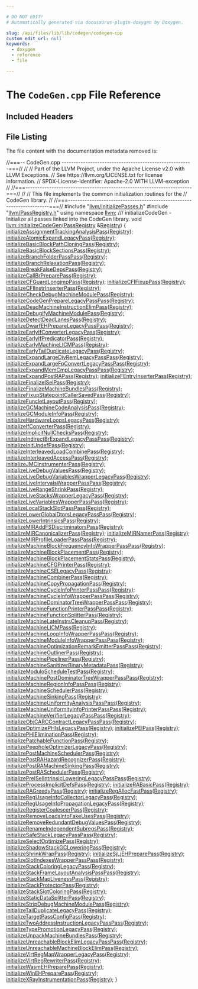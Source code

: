 ```yaml
---

# DO NOT EDIT!
# Automatically generated via docusaurus-plugin-doxygen by Doxygen.

slug: /api/files/lib/lib/codegen/codegen-cpp
custom_edit_url: null
keywords:
  - doxygen
  - reference
  - file

---
```





# The `CodeGen.cpp` File Reference

<DoxygenPage pluginConfig={pluginConfig}>



## Included Headers

<IncludesList>
<IncludesListItem
  filePath="llvm/InitializePasses.h"
  permalink="/docs/api/files/include/include/llvm/initializepasses-h"
  isLocal="true" />
<IncludesListItem
  filePath="llvm/PassRegistry.h"
  permalink="/docs/api/files/include/include/llvm/passregistry-h"
  isLocal="true" />
</IncludesList>


## File Listing

The file content with the documentation metadata removed is:

<ProgramListing>

<Link id="l00001" /><CodeLine lineNumber="1"><Highlight kind="comment">//===-- CodeGen.cpp -------------------------------------------------------===//</Highlight><Highlight kind="normal"></Highlight></CodeLine>
<Link id="l00002" /><CodeLine lineNumber="2"><Highlight kind="normal"></Highlight><Highlight kind="comment">//</Highlight><Highlight kind="normal"></Highlight></CodeLine>
<Link id="l00003" /><CodeLine lineNumber="3"><Highlight kind="normal"></Highlight><Highlight kind="comment">// Part of the LLVM Project, under the Apache License v2.0 with LLVM Exceptions.</Highlight><Highlight kind="normal"></Highlight></CodeLine>
<Link id="l00004" /><CodeLine lineNumber="4"><Highlight kind="normal"></Highlight><Highlight kind="comment">// See https://llvm.org/LICENSE.txt for license information.</Highlight><Highlight kind="normal"></Highlight></CodeLine>
<Link id="l00005" /><CodeLine lineNumber="5"><Highlight kind="normal"></Highlight><Highlight kind="comment">// SPDX-License-Identifier: Apache-2.0 WITH LLVM-exception</Highlight><Highlight kind="normal"></Highlight></CodeLine>
<Link id="l00006" /><CodeLine lineNumber="6"><Highlight kind="normal"></Highlight><Highlight kind="comment">//</Highlight><Highlight kind="normal"></Highlight></CodeLine>
<Link id="l00007" /><CodeLine lineNumber="7"><Highlight kind="normal"></Highlight><Highlight kind="comment">//===----------------------------------------------------------------------===//</Highlight><Highlight kind="normal"></Highlight></CodeLine>
<Link id="l00008" /><CodeLine lineNumber="8"><Highlight kind="normal"></Highlight><Highlight kind="comment">//</Highlight><Highlight kind="normal"></Highlight></CodeLine>
<Link id="l00009" /><CodeLine lineNumber="9"><Highlight kind="normal"></Highlight><Highlight kind="comment">// This file implements the common initialization routines for the</Highlight><Highlight kind="normal"></Highlight></CodeLine>
<Link id="l00010" /><CodeLine lineNumber="10"><Highlight kind="normal"></Highlight><Highlight kind="comment">// CodeGen library.</Highlight><Highlight kind="normal"></Highlight></CodeLine>
<Link id="l00011" /><CodeLine lineNumber="11"><Highlight kind="normal"></Highlight><Highlight kind="comment">//</Highlight><Highlight kind="normal"></Highlight></CodeLine>
<Link id="l00012" /><CodeLine lineNumber="12"><Highlight kind="normal"></Highlight><Highlight kind="comment">//===----------------------------------------------------------------------===//</Highlight><Highlight kind="normal"></Highlight></CodeLine>
<Link id="l00013" /><CodeLine lineNumber="13"><Highlight kind="normal"></Highlight></CodeLine>
<Link id="l00014" /><CodeLine lineNumber="14"><Highlight kind="normal"></Highlight><Highlight kind="preprocessor">#include &quot;<a href="/docs/api/files/include/include/llvm/initializepasses-h">llvm/InitializePasses.h</a>&quot;</Highlight><Highlight kind="normal"></Highlight></CodeLine>
<Link id="l00015" /><CodeLine lineNumber="15"><Highlight kind="normal"></Highlight><Highlight kind="preprocessor">#include &quot;<a href="/docs/api/files/include/include/llvm/passregistry-h">llvm/PassRegistry.h</a>&quot;</Highlight><Highlight kind="normal"></Highlight></CodeLine>
<Link id="l00016" /><CodeLine lineNumber="16"><Highlight kind="normal"></Highlight></CodeLine>
<Link id="l00017" /><CodeLine lineNumber="17"><Highlight kind="normal"></Highlight><Highlight kind="keyword">using namespace </Highlight><Highlight kind="normal"><a href="/docs/api/namespaces/llvm">llvm</a>;</Highlight></CodeLine>
<Link id="l00018" /><CodeLine lineNumber="18"><Highlight kind="normal"></Highlight><Highlight kind="comment"></Highlight></CodeLine>
<Link id="l00019" /><CodeLine lineNumber="19"><Highlight kind="comment">/// initializeCodeGen - Initialize all passes linked into the CodeGen library.</Highlight><Highlight kind="normal"></Highlight></CodeLine>
<Link id="l00020" /><CodeLine lineNumber="20" lineLink="/docs/api/namespaces/llvm/#afa38421bedfe24ea0f70dc9b25d1531a"><Highlight kind="normal"></Highlight><Highlight kind="keywordtype">void</Highlight><Highlight kind="normal"> <a href="/docs/api/namespaces/llvm/#afa38421bedfe24ea0f70dc9b25d1531a">llvm::initializeCodeGen</a>(<a href="/docs/api/classes/llvm/passregistry">PassRegistry</a> &amp;<a href="/docs/api/classes/llvm/registry">Registry</a>) &#123;</Highlight></CodeLine>
<Link id="l00021" /><CodeLine lineNumber="21"><Highlight kind="normal">  <a href="/docs/api/namespaces/llvm/#af1f12f8e3f4c9b3379094dd6112c8895">initializeAssignmentTrackingAnalysisPass</a>(<a href="/docs/api/classes/llvm/registry">Registry</a>);</Highlight></CodeLine>
<Link id="l00022" /><CodeLine lineNumber="22"><Highlight kind="normal">  <a href="/docs/api/namespaces/llvm/#a027daf5cac5cbec4b0dde8a362f073be">initializeAtomicExpandLegacyPass</a>(<a href="/docs/api/classes/llvm/registry">Registry</a>);</Highlight></CodeLine>
<Link id="l00023" /><CodeLine lineNumber="23"><Highlight kind="normal">  <a href="/docs/api/namespaces/llvm/#accbb1fdb35653cc925289034a39a8971">initializeBasicBlockPathCloningPass</a>(<a href="/docs/api/classes/llvm/registry">Registry</a>);</Highlight></CodeLine>
<Link id="l00024" /><CodeLine lineNumber="24"><Highlight kind="normal">  <a href="/docs/api/namespaces/llvm/#aa0d2314a668f0ec788a393f088eb479d">initializeBasicBlockSectionsPass</a>(<a href="/docs/api/classes/llvm/registry">Registry</a>);</Highlight></CodeLine>
<Link id="l00025" /><CodeLine lineNumber="25"><Highlight kind="normal">  <a href="/docs/api/namespaces/llvm/#ae730a1e27e4b064b6bd6917974567098">initializeBranchFolderPassPass</a>(<a href="/docs/api/classes/llvm/registry">Registry</a>);</Highlight></CodeLine>
<Link id="l00026" /><CodeLine lineNumber="26"><Highlight kind="normal">  <a href="/docs/api/namespaces/llvm/#afe156812e72150c70861c3cfca6f8388">initializeBranchRelaxationPass</a>(<a href="/docs/api/classes/llvm/registry">Registry</a>);</Highlight></CodeLine>
<Link id="l00027" /><CodeLine lineNumber="27"><Highlight kind="normal">  <a href="/docs/api/namespaces/llvm/#aa2d618e627ab713af6b8340bf29dc1c9">initializeBreakFalseDepsPass</a>(<a href="/docs/api/classes/llvm/registry">Registry</a>);</Highlight></CodeLine>
<Link id="l00028" /><CodeLine lineNumber="28"><Highlight kind="normal">  <a href="/docs/api/namespaces/llvm/#aa122d3b5afd903de779c9e6ce18d1c82">initializeCallBrPreparePass</a>(<a href="/docs/api/classes/llvm/registry">Registry</a>);</Highlight></CodeLine>
<Link id="l00029" /><CodeLine lineNumber="29"><Highlight kind="normal">  <a href="/docs/api/namespaces/llvm/#a447db7083d2daacc1ca07d52e0f2e7f8">initializeCFGuardLongjmpPass</a>(<a href="/docs/api/classes/llvm/registry">Registry</a>);</Highlight></CodeLine>
<Link id="l00030" /><CodeLine lineNumber="30"><Highlight kind="normal">  <a href="/docs/api/namespaces/llvm/#a7bda1abc141f68dfdbc39f44ec70a7a9">initializeCFIFixupPass</a>(<a href="/docs/api/classes/llvm/registry">Registry</a>);</Highlight></CodeLine>
<Link id="l00031" /><CodeLine lineNumber="31"><Highlight kind="normal">  <a href="/docs/api/namespaces/llvm/#ae64f6a0f5bc534cc09a2aee41fba1702">initializeCFIInstrInserterPass</a>(<a href="/docs/api/classes/llvm/registry">Registry</a>);</Highlight></CodeLine>
<Link id="l00032" /><CodeLine lineNumber="32"><Highlight kind="normal">  <a href="/docs/api/namespaces/llvm/#a5eb464fa32b6e07d8f42b765a60f707f">initializeCheckDebugMachineModulePass</a>(<a href="/docs/api/classes/llvm/registry">Registry</a>);</Highlight></CodeLine>
<Link id="l00033" /><CodeLine lineNumber="33"><Highlight kind="normal">  <a href="/docs/api/namespaces/llvm/#a49bbe77df41e968c3568041ee2932850">initializeCodeGenPrepareLegacyPassPass</a>(<a href="/docs/api/classes/llvm/registry">Registry</a>);</Highlight></CodeLine>
<Link id="l00034" /><CodeLine lineNumber="34"><Highlight kind="normal">  <a href="/docs/api/namespaces/llvm/#a45a38b762dd7b6efcaf50bd72f0acb70">initializeDeadMachineInstructionElimPass</a>(<a href="/docs/api/classes/llvm/registry">Registry</a>);</Highlight></CodeLine>
<Link id="l00035" /><CodeLine lineNumber="35"><Highlight kind="normal">  <a href="/docs/api/namespaces/llvm/#a27c51e1e3b3a6416e88d70a61ca2dd95">initializeDebugifyMachineModulePass</a>(<a href="/docs/api/classes/llvm/registry">Registry</a>);</Highlight></CodeLine>
<Link id="l00036" /><CodeLine lineNumber="36"><Highlight kind="normal">  <a href="/docs/api/namespaces/llvm/#a49288e4faa1a51cca75f3369ddbce3da">initializeDetectDeadLanesPass</a>(<a href="/docs/api/classes/llvm/registry">Registry</a>);</Highlight></CodeLine>
<Link id="l00037" /><CodeLine lineNumber="37"><Highlight kind="normal">  <a href="/docs/api/namespaces/llvm/#a39b77e60cc3c899e8950fe12e12031b0">initializeDwarfEHPrepareLegacyPassPass</a>(<a href="/docs/api/classes/llvm/registry">Registry</a>);</Highlight></CodeLine>
<Link id="l00038" /><CodeLine lineNumber="38"><Highlight kind="normal">  <a href="/docs/api/namespaces/llvm/#a01a636aad41b1e96ee3c347908f31cf3">initializeEarlyIfConverterLegacyPass</a>(<a href="/docs/api/classes/llvm/registry">Registry</a>);</Highlight></CodeLine>
<Link id="l00039" /><CodeLine lineNumber="39"><Highlight kind="normal">  <a href="/docs/api/namespaces/llvm/#a8d288246474ecccff202ee77599f7a92">initializeEarlyIfPredicatorPass</a>(<a href="/docs/api/classes/llvm/registry">Registry</a>);</Highlight></CodeLine>
<Link id="l00040" /><CodeLine lineNumber="40"><Highlight kind="normal">  <a href="/docs/api/namespaces/llvm/#af570774b2af8a442665070807cde0fc9">initializeEarlyMachineLICMPass</a>(<a href="/docs/api/classes/llvm/registry">Registry</a>);</Highlight></CodeLine>
<Link id="l00041" /><CodeLine lineNumber="41"><Highlight kind="normal">  <a href="/docs/api/namespaces/llvm/#aa8b7cf13fd23b667a4589fc31ae2f859">initializeEarlyTailDuplicateLegacyPass</a>(<a href="/docs/api/classes/llvm/registry">Registry</a>);</Highlight></CodeLine>
<Link id="l00042" /><CodeLine lineNumber="42"><Highlight kind="normal">  <a href="/docs/api/namespaces/llvm/#a0fa747ee2d04959af9a2f57c551bb60a">initializeExpandLargeDivRemLegacyPassPass</a>(<a href="/docs/api/classes/llvm/registry">Registry</a>);</Highlight></CodeLine>
<Link id="l00043" /><CodeLine lineNumber="43"><Highlight kind="normal">  <a href="/docs/api/namespaces/llvm/#a73d1b73d79a62b3d5e19f15f2e416531">initializeExpandLargeFpConvertLegacyPassPass</a>(<a href="/docs/api/classes/llvm/registry">Registry</a>);</Highlight></CodeLine>
<Link id="l00044" /><CodeLine lineNumber="44"><Highlight kind="normal">  <a href="/docs/api/namespaces/llvm/#af06e3d5bd7ab3c6ad9bddbae26bf1d6a">initializeExpandMemCmpLegacyPassPass</a>(<a href="/docs/api/classes/llvm/registry">Registry</a>);</Highlight></CodeLine>
<Link id="l00045" /><CodeLine lineNumber="45"><Highlight kind="normal">  <a href="/docs/api/namespaces/llvm/#a3d1ff4cfc0855c93c40dae7186cc4822">initializeExpandPostRAPass</a>(<a href="/docs/api/classes/llvm/registry">Registry</a>);</Highlight></CodeLine>
<Link id="l00046" /><CodeLine lineNumber="46"><Highlight kind="normal">  <a href="/docs/api/namespaces/llvm/#ac1724a5e2dfe1113a1ff9c5aa11e73e8">initializeFEntryInserterPass</a>(<a href="/docs/api/classes/llvm/registry">Registry</a>);</Highlight></CodeLine>
<Link id="l00047" /><CodeLine lineNumber="47"><Highlight kind="normal">  <a href="/docs/api/namespaces/llvm/#a4f9a227ee4385030aabae20b7a1b3e21">initializeFinalizeISelPass</a>(<a href="/docs/api/classes/llvm/registry">Registry</a>);</Highlight></CodeLine>
<Link id="l00048" /><CodeLine lineNumber="48"><Highlight kind="normal">  <a href="/docs/api/namespaces/llvm/#a4fb7e648c3032ea6e782a07a1b6b8ebb">initializeFinalizeMachineBundlesPass</a>(<a href="/docs/api/classes/llvm/registry">Registry</a>);</Highlight></CodeLine>
<Link id="l00049" /><CodeLine lineNumber="49"><Highlight kind="normal">  <a href="/docs/api/namespaces/llvm/#a64ce7475d611ac202ed90f68f797fe6a">initializeFixupStatepointCallerSavedPass</a>(<a href="/docs/api/classes/llvm/registry">Registry</a>);</Highlight></CodeLine>
<Link id="l00050" /><CodeLine lineNumber="50"><Highlight kind="normal">  <a href="/docs/api/namespaces/llvm/#aaf6daa099be2e30ab9c21bf4f2cae772">initializeFuncletLayoutPass</a>(<a href="/docs/api/classes/llvm/registry">Registry</a>);</Highlight></CodeLine>
<Link id="l00051" /><CodeLine lineNumber="51"><Highlight kind="normal">  <a href="/docs/api/namespaces/llvm/#a9017429e072d517fa36b97032bc0f2e4">initializeGCMachineCodeAnalysisPass</a>(<a href="/docs/api/classes/llvm/registry">Registry</a>);</Highlight></CodeLine>
<Link id="l00052" /><CodeLine lineNumber="52"><Highlight kind="normal">  <a href="/docs/api/namespaces/llvm/#a7c3c64daeddcc57785e85d30f13b1e55">initializeGCModuleInfoPass</a>(<a href="/docs/api/classes/llvm/registry">Registry</a>);</Highlight></CodeLine>
<Link id="l00053" /><CodeLine lineNumber="53"><Highlight kind="normal">  <a href="/docs/api/namespaces/llvm/#a682a047d4da7090602b597165716690f">initializeHardwareLoopsLegacyPass</a>(<a href="/docs/api/classes/llvm/registry">Registry</a>);</Highlight></CodeLine>
<Link id="l00054" /><CodeLine lineNumber="54"><Highlight kind="normal">  <a href="/docs/api/namespaces/llvm/#a26c4d47f02e65dcf05f2018373f310d3">initializeIfConverterPass</a>(<a href="/docs/api/classes/llvm/registry">Registry</a>);</Highlight></CodeLine>
<Link id="l00055" /><CodeLine lineNumber="55"><Highlight kind="normal">  <a href="/docs/api/namespaces/llvm/#ae4fed34333ce5d5538f60a55cfdcc328">initializeImplicitNullChecksPass</a>(<a href="/docs/api/classes/llvm/registry">Registry</a>);</Highlight></CodeLine>
<Link id="l00056" /><CodeLine lineNumber="56"><Highlight kind="normal">  <a href="/docs/api/namespaces/llvm/#aea935c15c89a76cdce23833abdcfc821">initializeIndirectBrExpandLegacyPassPass</a>(<a href="/docs/api/classes/llvm/registry">Registry</a>);</Highlight></CodeLine>
<Link id="l00057" /><CodeLine lineNumber="57"><Highlight kind="normal">  <a href="/docs/api/namespaces/llvm/#a8f33519e37caa31d0fb1c7ce5f8c56f2">initializeInitUndefPass</a>(<a href="/docs/api/classes/llvm/registry">Registry</a>);</Highlight></CodeLine>
<Link id="l00058" /><CodeLine lineNumber="58"><Highlight kind="normal">  <a href="/docs/api/namespaces/llvm/#a3fff25e9687fe9cd5ff89901db7951e3">initializeInterleavedLoadCombinePass</a>(<a href="/docs/api/classes/llvm/registry">Registry</a>);</Highlight></CodeLine>
<Link id="l00059" /><CodeLine lineNumber="59"><Highlight kind="normal">  <a href="/docs/api/namespaces/llvm/#a0bdd528bb0e31d800977f5e553ea848e">initializeInterleavedAccessPass</a>(<a href="/docs/api/classes/llvm/registry">Registry</a>);</Highlight></CodeLine>
<Link id="l00060" /><CodeLine lineNumber="60"><Highlight kind="normal">  <a href="/docs/api/namespaces/llvm/#a3857c41124c8fcd07905327ecd6f3d2b">initializeJMCInstrumenterPass</a>(<a href="/docs/api/classes/llvm/registry">Registry</a>);</Highlight></CodeLine>
<Link id="l00061" /><CodeLine lineNumber="61"><Highlight kind="normal">  <a href="/docs/api/namespaces/llvm/#a1e582005bcd47f600511e908d6c49fb0">initializeLiveDebugValuesPass</a>(<a href="/docs/api/classes/llvm/registry">Registry</a>);</Highlight></CodeLine>
<Link id="l00062" /><CodeLine lineNumber="62"><Highlight kind="normal">  <a href="/docs/api/namespaces/llvm/#ad38393370af3ce7fa1c53eec2509a9a6">initializeLiveDebugVariablesWrapperLegacyPass</a>(<a href="/docs/api/classes/llvm/registry">Registry</a>);</Highlight></CodeLine>
<Link id="l00063" /><CodeLine lineNumber="63"><Highlight kind="normal">  <a href="/docs/api/namespaces/llvm/#aa4486014f19d6f1931a325007967916a">initializeLiveIntervalsWrapperPassPass</a>(<a href="/docs/api/classes/llvm/registry">Registry</a>);</Highlight></CodeLine>
<Link id="l00064" /><CodeLine lineNumber="64"><Highlight kind="normal">  <a href="/docs/api/namespaces/llvm/#a535784bf7d67dbfd315d668854ce6c28">initializeLiveRangeShrinkPass</a>(<a href="/docs/api/classes/llvm/registry">Registry</a>);</Highlight></CodeLine>
<Link id="l00065" /><CodeLine lineNumber="65"><Highlight kind="normal">  <a href="/docs/api/namespaces/llvm/#a63671d49e309d8ce20e57d6e64a55eb5">initializeLiveStacksWrapperLegacyPass</a>(<a href="/docs/api/classes/llvm/registry">Registry</a>);</Highlight></CodeLine>
<Link id="l00066" /><CodeLine lineNumber="66"><Highlight kind="normal">  <a href="/docs/api/namespaces/llvm/#ac6824646045e382ef9e8c01edbe6c6cd">initializeLiveVariablesWrapperPassPass</a>(<a href="/docs/api/classes/llvm/registry">Registry</a>);</Highlight></CodeLine>
<Link id="l00067" /><CodeLine lineNumber="67"><Highlight kind="normal">  <a href="/docs/api/namespaces/llvm/#ae778d4c49b80ef9d6cf77d1bb8793922">initializeLocalStackSlotPassPass</a>(<a href="/docs/api/classes/llvm/registry">Registry</a>);</Highlight></CodeLine>
<Link id="l00068" /><CodeLine lineNumber="68"><Highlight kind="normal">  <a href="/docs/api/namespaces/llvm/#a7950583043c424c49e7b5a97bee319d2">initializeLowerGlobalDtorsLegacyPassPass</a>(<a href="/docs/api/classes/llvm/registry">Registry</a>);</Highlight></CodeLine>
<Link id="l00069" /><CodeLine lineNumber="69"><Highlight kind="normal">  <a href="/docs/api/namespaces/llvm/#ac2e6230f6c50554365ce6f17bde6f542">initializeLowerIntrinsicsPass</a>(<a href="/docs/api/classes/llvm/registry">Registry</a>);</Highlight></CodeLine>
<Link id="l00070" /><CodeLine lineNumber="70"><Highlight kind="normal">  <a href="/docs/api/namespaces/llvm/#aef3a6d8b2c5d0a51cf4171502436192d">initializeMIRAddFSDiscriminatorsPass</a>(<a href="/docs/api/classes/llvm/registry">Registry</a>);</Highlight></CodeLine>
<Link id="l00071" /><CodeLine lineNumber="71"><Highlight kind="normal">  <a href="/docs/api/namespaces/llvm/#aebb803189752314ec60a5af2fb1b7763">initializeMIRCanonicalizerPass</a>(<a href="/docs/api/classes/llvm/registry">Registry</a>);</Highlight></CodeLine>
<Link id="l00072" /><CodeLine lineNumber="72"><Highlight kind="normal">  <a href="/docs/api/namespaces/llvm/#a7ae5e04df74c2ea323f264ec20e38d35">initializeMIRNamerPass</a>(<a href="/docs/api/classes/llvm/registry">Registry</a>);</Highlight></CodeLine>
<Link id="l00073" /><CodeLine lineNumber="73"><Highlight kind="normal">  <a href="/docs/api/namespaces/llvm/#a6e619d5f29240ddcb71236e388f6e00b">initializeMIRProfileLoaderPassPass</a>(<a href="/docs/api/classes/llvm/registry">Registry</a>);</Highlight></CodeLine>
<Link id="l00074" /><CodeLine lineNumber="74"><Highlight kind="normal">  <a href="/docs/api/namespaces/llvm/#a48f3bd4d765452d3c6a4bc424d7efed6">initializeMachineBlockFrequencyInfoWrapperPassPass</a>(<a href="/docs/api/classes/llvm/registry">Registry</a>);</Highlight></CodeLine>
<Link id="l00075" /><CodeLine lineNumber="75"><Highlight kind="normal">  <a href="/docs/api/namespaces/llvm/#af3e08655b0654029c7cf037651c8d7d6">initializeMachineBlockPlacementPass</a>(<a href="/docs/api/classes/llvm/registry">Registry</a>);</Highlight></CodeLine>
<Link id="l00076" /><CodeLine lineNumber="76"><Highlight kind="normal">  <a href="/docs/api/namespaces/llvm/#a44d0c54f06e770c47e8d36af9f09b4af">initializeMachineBlockPlacementStatsPass</a>(<a href="/docs/api/classes/llvm/registry">Registry</a>);</Highlight></CodeLine>
<Link id="l00077" /><CodeLine lineNumber="77"><Highlight kind="normal">  <a href="/docs/api/namespaces/llvm/#a77c7298d2fd64e72d1ce9cd34f041733">initializeMachineCFGPrinterPass</a>(<a href="/docs/api/classes/llvm/registry">Registry</a>);</Highlight></CodeLine>
<Link id="l00078" /><CodeLine lineNumber="78"><Highlight kind="normal">  <a href="/docs/api/namespaces/llvm/#a3094ce14414fbfe470671d05e4b3ee80">initializeMachineCSELegacyPass</a>(<a href="/docs/api/classes/llvm/registry">Registry</a>);</Highlight></CodeLine>
<Link id="l00079" /><CodeLine lineNumber="79"><Highlight kind="normal">  <a href="/docs/api/namespaces/llvm/#ab54aebe123460c9bda40312cd561cc3f">initializeMachineCombinerPass</a>(<a href="/docs/api/classes/llvm/registry">Registry</a>);</Highlight></CodeLine>
<Link id="l00080" /><CodeLine lineNumber="80"><Highlight kind="normal">  <a href="/docs/api/namespaces/llvm/#ae82e2453afbac1bf4133795de92daefa">initializeMachineCopyPropagationPass</a>(<a href="/docs/api/classes/llvm/registry">Registry</a>);</Highlight></CodeLine>
<Link id="l00081" /><CodeLine lineNumber="81"><Highlight kind="normal">  <a href="/docs/api/namespaces/llvm/#ac32be646acc27c1470515722af1ba2ba">initializeMachineCycleInfoPrinterPassPass</a>(<a href="/docs/api/classes/llvm/registry">Registry</a>);</Highlight></CodeLine>
<Link id="l00082" /><CodeLine lineNumber="82"><Highlight kind="normal">  <a href="/docs/api/namespaces/llvm/#a55d89b5ea109e821b4f8cc8a7cfadb81">initializeMachineCycleInfoWrapperPassPass</a>(<a href="/docs/api/classes/llvm/registry">Registry</a>);</Highlight></CodeLine>
<Link id="l00083" /><CodeLine lineNumber="83"><Highlight kind="normal">  <a href="/docs/api/namespaces/llvm/#aa76b82863b9715c64bcb39195e2486f8">initializeMachineDominatorTreeWrapperPassPass</a>(<a href="/docs/api/classes/llvm/registry">Registry</a>);</Highlight></CodeLine>
<Link id="l00084" /><CodeLine lineNumber="84"><Highlight kind="normal">  <a href="/docs/api/namespaces/llvm/#ad73027a1592087c44c8d2ee926dedba7">initializeMachineFunctionPrinterPassPass</a>(<a href="/docs/api/classes/llvm/registry">Registry</a>);</Highlight></CodeLine>
<Link id="l00085" /><CodeLine lineNumber="85"><Highlight kind="normal">  <a href="/docs/api/namespaces/llvm/#a5e98f4db34018ccb71da39f00267bc13">initializeMachineFunctionSplitterPass</a>(<a href="/docs/api/classes/llvm/registry">Registry</a>);</Highlight></CodeLine>
<Link id="l00086" /><CodeLine lineNumber="86"><Highlight kind="normal">  <a href="/docs/api/namespaces/llvm/#abb91c3da1db4596ed99de87793b59f93">initializeMachineLateInstrsCleanupPass</a>(<a href="/docs/api/classes/llvm/registry">Registry</a>);</Highlight></CodeLine>
<Link id="l00087" /><CodeLine lineNumber="87"><Highlight kind="normal">  <a href="/docs/api/namespaces/llvm/#a94452f68adbacd71414af478f55df784">initializeMachineLICMPass</a>(<a href="/docs/api/classes/llvm/registry">Registry</a>);</Highlight></CodeLine>
<Link id="l00088" /><CodeLine lineNumber="88"><Highlight kind="normal">  <a href="/docs/api/namespaces/llvm/#a4aa45cef77707a48b39ae820a2e2c04a">initializeMachineLoopInfoWrapperPassPass</a>(<a href="/docs/api/classes/llvm/registry">Registry</a>);</Highlight></CodeLine>
<Link id="l00089" /><CodeLine lineNumber="89"><Highlight kind="normal">  <a href="/docs/api/namespaces/llvm/#a1b3cbaa6c754c9c731716a6c40b80745">initializeMachineModuleInfoWrapperPassPass</a>(<a href="/docs/api/classes/llvm/registry">Registry</a>);</Highlight></CodeLine>
<Link id="l00090" /><CodeLine lineNumber="90"><Highlight kind="normal">  <a href="/docs/api/namespaces/llvm/#ad861a7542811b328c7b37314089dfa19">initializeMachineOptimizationRemarkEmitterPassPass</a>(<a href="/docs/api/classes/llvm/registry">Registry</a>);</Highlight></CodeLine>
<Link id="l00091" /><CodeLine lineNumber="91"><Highlight kind="normal">  <a href="/docs/api/namespaces/llvm/#a8e112d124be486708eaa596339ad1f69">initializeMachineOutlinerPass</a>(<a href="/docs/api/classes/llvm/registry">Registry</a>);</Highlight></CodeLine>
<Link id="l00092" /><CodeLine lineNumber="92"><Highlight kind="normal">  <a href="/docs/api/namespaces/llvm/#a382cef00e91152ea43b75e095ccd02c6">initializeMachinePipelinerPass</a>(<a href="/docs/api/classes/llvm/registry">Registry</a>);</Highlight></CodeLine>
<Link id="l00093" /><CodeLine lineNumber="93"><Highlight kind="normal">  <a href="/docs/api/namespaces/llvm/#aae746af479caf800c281cd0c2c0a8f2e">initializeMachineSanitizerBinaryMetadataPass</a>(<a href="/docs/api/classes/llvm/registry">Registry</a>);</Highlight></CodeLine>
<Link id="l00094" /><CodeLine lineNumber="94"><Highlight kind="normal">  <a href="/docs/api/namespaces/llvm/#ad0c0dcb70133810a4e9a4f700ee96074">initializeModuloScheduleTestPass</a>(<a href="/docs/api/classes/llvm/registry">Registry</a>);</Highlight></CodeLine>
<Link id="l00095" /><CodeLine lineNumber="95"><Highlight kind="normal">  <a href="/docs/api/namespaces/llvm/#a2e78e50ef3a070f211a29d08d7cdd330">initializeMachinePostDominatorTreeWrapperPassPass</a>(<a href="/docs/api/classes/llvm/registry">Registry</a>);</Highlight></CodeLine>
<Link id="l00096" /><CodeLine lineNumber="96"><Highlight kind="normal">  <a href="/docs/api/namespaces/llvm/#ac7f85dd0e05b4bda4be2a3dc71dfc82a">initializeMachineRegionInfoPassPass</a>(<a href="/docs/api/classes/llvm/registry">Registry</a>);</Highlight></CodeLine>
<Link id="l00097" /><CodeLine lineNumber="97"><Highlight kind="normal">  <a href="/docs/api/namespaces/llvm/#a9b59b13f97bee321b57c23f4c0cb3ac2">initializeMachineSchedulerPass</a>(<a href="/docs/api/classes/llvm/registry">Registry</a>);</Highlight></CodeLine>
<Link id="l00098" /><CodeLine lineNumber="98"><Highlight kind="normal">  <a href="/docs/api/namespaces/llvm/#a910d02b9b941c7232f370a3f7c345621">initializeMachineSinkingPass</a>(<a href="/docs/api/classes/llvm/registry">Registry</a>);</Highlight></CodeLine>
<Link id="l00099" /><CodeLine lineNumber="99"><Highlight kind="normal">  <a href="/docs/api/namespaces/llvm/#aad05cfeab9b09042fbd07c40ef04cabc">initializeMachineUniformityAnalysisPassPass</a>(<a href="/docs/api/classes/llvm/registry">Registry</a>);</Highlight></CodeLine>
<Link id="l00100" /><CodeLine lineNumber="100"><Highlight kind="normal">  <a href="/docs/api/namespaces/llvm/#afec8d7ba7521f79eebf7945c786c469c">initializeMachineUniformityInfoPrinterPassPass</a>(<a href="/docs/api/classes/llvm/registry">Registry</a>);</Highlight></CodeLine>
<Link id="l00101" /><CodeLine lineNumber="101"><Highlight kind="normal">  <a href="/docs/api/namespaces/llvm/#a2a8e235d071464982200400d6ddaac95">initializeMachineVerifierLegacyPassPass</a>(<a href="/docs/api/classes/llvm/registry">Registry</a>);</Highlight></CodeLine>
<Link id="l00102" /><CodeLine lineNumber="102"><Highlight kind="normal">  <a href="/docs/api/namespaces/llvm/#acb025a7c391e6c765303c9f57c55aae8">initializeObjCARCContractLegacyPassPass</a>(<a href="/docs/api/classes/llvm/registry">Registry</a>);</Highlight></CodeLine>
<Link id="l00103" /><CodeLine lineNumber="103"><Highlight kind="normal">  <a href="/docs/api/namespaces/llvm/#a9d84ad5183ab39ce33ce469dfc32664e">initializeOptimizePHIsLegacyPass</a>(<a href="/docs/api/classes/llvm/registry">Registry</a>);</Highlight></CodeLine>
<Link id="l00104" /><CodeLine lineNumber="104"><Highlight kind="normal">  <a href="/docs/api/namespaces/llvm/#aaef0ea1effecfe203f257fa7bdee195f">initializePEIPass</a>(<a href="/docs/api/classes/llvm/registry">Registry</a>);</Highlight></CodeLine>
<Link id="l00105" /><CodeLine lineNumber="105"><Highlight kind="normal">  <a href="/docs/api/namespaces/llvm/#a6a49c4a5240ab737607cbf59e67c91ad">initializePHIEliminationPass</a>(<a href="/docs/api/classes/llvm/registry">Registry</a>);</Highlight></CodeLine>
<Link id="l00106" /><CodeLine lineNumber="106"><Highlight kind="normal">  <a href="/docs/api/namespaces/llvm/#a752e736bed278bc9dd5f0f725d54e8f3">initializePatchableFunctionPass</a>(<a href="/docs/api/classes/llvm/registry">Registry</a>);</Highlight></CodeLine>
<Link id="l00107" /><CodeLine lineNumber="107"><Highlight kind="normal">  <a href="/docs/api/namespaces/llvm/#aa6032da13ff7a141a19e8d667a3e8594">initializePeepholeOptimizerLegacyPass</a>(<a href="/docs/api/classes/llvm/registry">Registry</a>);</Highlight></CodeLine>
<Link id="l00108" /><CodeLine lineNumber="108"><Highlight kind="normal">  <a href="/docs/api/namespaces/llvm/#a4620b31befc2e9df66eeb669568332c6">initializePostMachineSchedulerPass</a>(<a href="/docs/api/classes/llvm/registry">Registry</a>);</Highlight></CodeLine>
<Link id="l00109" /><CodeLine lineNumber="109"><Highlight kind="normal">  <a href="/docs/api/namespaces/llvm/#ace979c26fb60e20dc2a20664b3bdea0b">initializePostRAHazardRecognizerPass</a>(<a href="/docs/api/classes/llvm/registry">Registry</a>);</Highlight></CodeLine>
<Link id="l00110" /><CodeLine lineNumber="110"><Highlight kind="normal">  <a href="/docs/api/namespaces/llvm/#afc226e4ddfd50fbe3f184564c7ca9993">initializePostRAMachineSinkingPass</a>(<a href="/docs/api/classes/llvm/registry">Registry</a>);</Highlight></CodeLine>
<Link id="l00111" /><CodeLine lineNumber="111"><Highlight kind="normal">  <a href="/docs/api/namespaces/llvm/#a7b4195f8b2ccd422e3fa176e1f28ecbd">initializePostRASchedulerPass</a>(<a href="/docs/api/classes/llvm/registry">Registry</a>);</Highlight></CodeLine>
<Link id="l00112" /><CodeLine lineNumber="112"><Highlight kind="normal">  <a href="/docs/api/namespaces/llvm/#ab91a58240b709f2b39d25426caa9ae7d">initializePreISelIntrinsicLoweringLegacyPassPass</a>(<a href="/docs/api/classes/llvm/registry">Registry</a>);</Highlight></CodeLine>
<Link id="l00113" /><CodeLine lineNumber="113"><Highlight kind="normal">  <a href="/docs/api/namespaces/llvm/#a1bfb767b5f8a3da7be50d9be52bf8736">initializeProcessImplicitDefsPass</a>(<a href="/docs/api/classes/llvm/registry">Registry</a>);</Highlight></CodeLine>
<Link id="l00114" /><CodeLine lineNumber="114"><Highlight kind="normal">  <a href="/docs/api/namespaces/llvm/#abe92f4cafee22ec6d23a2b8363996bb5">initializeRABasicPass</a>(<a href="/docs/api/classes/llvm/registry">Registry</a>);</Highlight></CodeLine>
<Link id="l00115" /><CodeLine lineNumber="115"><Highlight kind="normal">  <a href="/docs/api/namespaces/llvm/#a43437836c9e6e59b3b700395ffc4b104">initializeRAGreedyPass</a>(<a href="/docs/api/classes/llvm/registry">Registry</a>);</Highlight></CodeLine>
<Link id="l00116" /><CodeLine lineNumber="116"><Highlight kind="normal">  <a href="/docs/api/namespaces/llvm/#a97050017a561b037873889b501c56803">initializeRegAllocFastPass</a>(<a href="/docs/api/classes/llvm/registry">Registry</a>);</Highlight></CodeLine>
<Link id="l00117" /><CodeLine lineNumber="117"><Highlight kind="normal">  <a href="/docs/api/namespaces/llvm/#ae45f55ff8d43d886ab76911fe7237cd8">initializeRegUsageInfoCollectorLegacyPass</a>(<a href="/docs/api/classes/llvm/registry">Registry</a>);</Highlight></CodeLine>
<Link id="l00118" /><CodeLine lineNumber="118"><Highlight kind="normal">  <a href="/docs/api/namespaces/llvm/#aee03ed2e1a757278168e47e226920c0d">initializeRegUsageInfoPropagationLegacyPass</a>(<a href="/docs/api/classes/llvm/registry">Registry</a>);</Highlight></CodeLine>
<Link id="l00119" /><CodeLine lineNumber="119"><Highlight kind="normal">  <a href="/docs/api/namespaces/llvm/#a238eae485eb747cb1ca649ea599b5c82">initializeRegisterCoalescerPass</a>(<a href="/docs/api/classes/llvm/registry">Registry</a>);</Highlight></CodeLine>
<Link id="l00120" /><CodeLine lineNumber="120"><Highlight kind="normal">  <a href="/docs/api/namespaces/llvm/#a612c9c49bf508cec349122bfc8a502ba">initializeRemoveLoadsIntoFakeUsesPass</a>(<a href="/docs/api/classes/llvm/registry">Registry</a>);</Highlight></CodeLine>
<Link id="l00121" /><CodeLine lineNumber="121"><Highlight kind="normal">  <a href="/docs/api/namespaces/llvm/#a90c3c6834e4088054aafcf3d0f799c24">initializeRemoveRedundantDebugValuesPass</a>(<a href="/docs/api/classes/llvm/registry">Registry</a>);</Highlight></CodeLine>
<Link id="l00122" /><CodeLine lineNumber="122"><Highlight kind="normal">  <a href="/docs/api/namespaces/llvm/#a5a98019104b93227dacb3cf9de0d4aa9">initializeRenameIndependentSubregsPass</a>(<a href="/docs/api/classes/llvm/registry">Registry</a>);</Highlight></CodeLine>
<Link id="l00123" /><CodeLine lineNumber="123"><Highlight kind="normal">  <a href="/docs/api/namespaces/llvm/#ab4a7e115df562b4c9cf804af36e5e779">initializeSafeStackLegacyPassPass</a>(<a href="/docs/api/classes/llvm/registry">Registry</a>);</Highlight></CodeLine>
<Link id="l00124" /><CodeLine lineNumber="124"><Highlight kind="normal">  <a href="/docs/api/namespaces/llvm/#ad3854d85c03c0c709977e3625cb8158b">initializeSelectOptimizePass</a>(<a href="/docs/api/classes/llvm/registry">Registry</a>);</Highlight></CodeLine>
<Link id="l00125" /><CodeLine lineNumber="125"><Highlight kind="normal">  <a href="/docs/api/namespaces/llvm/#aad21dd6d220fdf2ae5fe3e9581b891e7">initializeShadowStackGCLoweringPass</a>(<a href="/docs/api/classes/llvm/registry">Registry</a>);</Highlight></CodeLine>
<Link id="l00126" /><CodeLine lineNumber="126"><Highlight kind="normal">  <a href="/docs/api/namespaces/llvm/#a72e1159065f864085dc93166abfd9a04">initializeShrinkWrapPass</a>(<a href="/docs/api/classes/llvm/registry">Registry</a>);</Highlight></CodeLine>
<Link id="l00127" /><CodeLine lineNumber="127"><Highlight kind="normal">  <a href="/docs/api/namespaces/llvm/#aeb93fe19d262a43f8812ef1d0ad9f923">initializeSjLjEHPreparePass</a>(<a href="/docs/api/classes/llvm/registry">Registry</a>);</Highlight></CodeLine>
<Link id="l00128" /><CodeLine lineNumber="128"><Highlight kind="normal">  <a href="/docs/api/namespaces/llvm/#ade51c180655d66e7e0c77fa2c2dc6e88">initializeSlotIndexesWrapperPassPass</a>(<a href="/docs/api/classes/llvm/registry">Registry</a>);</Highlight></CodeLine>
<Link id="l00129" /><CodeLine lineNumber="129"><Highlight kind="normal">  <a href="/docs/api/namespaces/llvm/#a23e0e09020d719a897ecf4c82eee998d">initializeStackColoringLegacyPass</a>(<a href="/docs/api/classes/llvm/registry">Registry</a>);</Highlight></CodeLine>
<Link id="l00130" /><CodeLine lineNumber="130"><Highlight kind="normal">  <a href="/docs/api/namespaces/llvm/#a2d02f467f271527262fb31393549f131">initializeStackFrameLayoutAnalysisPassPass</a>(<a href="/docs/api/classes/llvm/registry">Registry</a>);</Highlight></CodeLine>
<Link id="l00131" /><CodeLine lineNumber="131"><Highlight kind="normal">  <a href="/docs/api/namespaces/llvm/#a519f89db25e08b84562bd11dc713b035">initializeStackMapLivenessPass</a>(<a href="/docs/api/classes/llvm/registry">Registry</a>);</Highlight></CodeLine>
<Link id="l00132" /><CodeLine lineNumber="132"><Highlight kind="normal">  <a href="/docs/api/namespaces/llvm/#a4aa27c94747fc232655cdfa70be69111">initializeStackProtectorPass</a>(<a href="/docs/api/classes/llvm/registry">Registry</a>);</Highlight></CodeLine>
<Link id="l00133" /><CodeLine lineNumber="133"><Highlight kind="normal">  <a href="/docs/api/namespaces/llvm/#a0771fa33eec586aafe64347be2a7a7a7">initializeStackSlotColoringPass</a>(<a href="/docs/api/classes/llvm/registry">Registry</a>);</Highlight></CodeLine>
<Link id="l00134" /><CodeLine lineNumber="134"><Highlight kind="normal">  <a href="/docs/api/namespaces/llvm/#ab2c77e2e7ce93d8d9df4d56a860efd91">initializeStaticDataSplitterPass</a>(<a href="/docs/api/classes/llvm/registry">Registry</a>);</Highlight></CodeLine>
<Link id="l00135" /><CodeLine lineNumber="135"><Highlight kind="normal">  <a href="/docs/api/namespaces/llvm/#aaf905db2e387880a53b29806b76ffaf6">initializeStripDebugMachineModulePass</a>(<a href="/docs/api/classes/llvm/registry">Registry</a>);</Highlight></CodeLine>
<Link id="l00136" /><CodeLine lineNumber="136"><Highlight kind="normal">  <a href="/docs/api/namespaces/llvm/#a51b80c64b2e93633de46145a87b7d815">initializeTailDuplicateLegacyPass</a>(<a href="/docs/api/classes/llvm/registry">Registry</a>);</Highlight></CodeLine>
<Link id="l00137" /><CodeLine lineNumber="137"><Highlight kind="normal">  <a href="/docs/api/namespaces/llvm/#acdff399a6914be582e969df84b3f5aaf">initializeTargetPassConfigPass</a>(<a href="/docs/api/classes/llvm/registry">Registry</a>);</Highlight></CodeLine>
<Link id="l00138" /><CodeLine lineNumber="138"><Highlight kind="normal">  <a href="/docs/api/namespaces/llvm/#a051d3aac09f9789669f9f3ab3f91f032">initializeTwoAddressInstructionLegacyPassPass</a>(<a href="/docs/api/classes/llvm/registry">Registry</a>);</Highlight></CodeLine>
<Link id="l00139" /><CodeLine lineNumber="139"><Highlight kind="normal">  <a href="/docs/api/namespaces/llvm/#a18c18886740175adb0a9dbf308571175">initializeTypePromotionLegacyPass</a>(<a href="/docs/api/classes/llvm/registry">Registry</a>);</Highlight></CodeLine>
<Link id="l00140" /><CodeLine lineNumber="140"><Highlight kind="normal">  <a href="/docs/api/namespaces/llvm/#a5eabee8be1fc56c6db7fb7e3146f0ddc">initializeUnpackMachineBundlesPass</a>(<a href="/docs/api/classes/llvm/registry">Registry</a>);</Highlight></CodeLine>
<Link id="l00141" /><CodeLine lineNumber="141"><Highlight kind="normal">  <a href="/docs/api/namespaces/llvm/#a5922f0a17c7eca0adf62805f5571c25b">initializeUnreachableBlockElimLegacyPassPass</a>(<a href="/docs/api/classes/llvm/registry">Registry</a>);</Highlight></CodeLine>
<Link id="l00142" /><CodeLine lineNumber="142"><Highlight kind="normal">  <a href="/docs/api/namespaces/llvm/#a5b9d1243b71dca61c943316a2565ed35">initializeUnreachableMachineBlockElimPass</a>(<a href="/docs/api/classes/llvm/registry">Registry</a>);</Highlight></CodeLine>
<Link id="l00143" /><CodeLine lineNumber="143"><Highlight kind="normal">  <a href="/docs/api/namespaces/llvm/#a1592c269de78eda003895347dbc4c015">initializeVirtRegMapWrapperLegacyPass</a>(<a href="/docs/api/classes/llvm/registry">Registry</a>);</Highlight></CodeLine>
<Link id="l00144" /><CodeLine lineNumber="144"><Highlight kind="normal">  <a href="/docs/api/namespaces/llvm/#a5faaa3a5f66d15ea7b13f905d763375e">initializeVirtRegRewriterPass</a>(<a href="/docs/api/classes/llvm/registry">Registry</a>);</Highlight></CodeLine>
<Link id="l00145" /><CodeLine lineNumber="145"><Highlight kind="normal">  <a href="/docs/api/namespaces/llvm/#a7a851723c394f69d24a19a5d28d3d6ee">initializeWasmEHPreparePass</a>(<a href="/docs/api/classes/llvm/registry">Registry</a>);</Highlight></CodeLine>
<Link id="l00146" /><CodeLine lineNumber="146"><Highlight kind="normal">  <a href="/docs/api/namespaces/llvm/#a42cc69c0550fc0b3ee40fa0c84ecd224">initializeWinEHPreparePass</a>(<a href="/docs/api/classes/llvm/registry">Registry</a>);</Highlight></CodeLine>
<Link id="l00147" /><CodeLine lineNumber="147"><Highlight kind="normal">  <a href="/docs/api/namespaces/llvm/#a3af712308b05e9e4a0c3665fb0ff895e">initializeXRayInstrumentationPass</a>(<a href="/docs/api/classes/llvm/registry">Registry</a>);</Highlight></CodeLine>
<Link id="l00148" /><CodeLine lineNumber="148"><Highlight kind="normal">&#125;</Highlight></CodeLine>

</ProgramListing>

</DoxygenPage>

